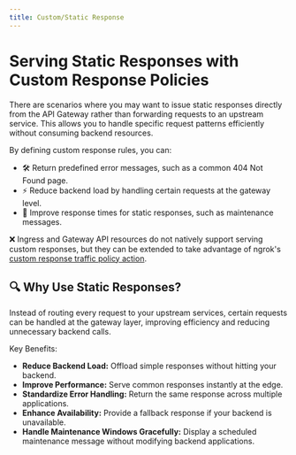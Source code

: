 ```yaml
---
title: Custom/Static Response
---
```



# Serving Static Responses with Custom Response Policies

There are scenarios where you may want to issue static responses directly from the API Gateway rather than forwarding requests to an upstream service.
This allows you to handle specific request patterns efficiently without consuming backend resources.

By defining custom response rules, you can:

- 🛠 Return predefined error messages, such as a common 404 Not Found page.
- ⚡ Reduce backend load by handling certain requests at the gateway level.
- 🚀 Improve response times for static responses, such as maintenance messages.

❌ Ingress and Gateway API resources do not natively support serving custom responses, but they can be extended to take advantage of ngrok's [custom response traffic policy action](/traffic-policy/actions/custom-response/).

## 🔍 Why Use Static Responses?

Instead of routing every request to your upstream services, certain requests can be handled at the gateway layer, improving efficiency and reducing unnecessary backend calls.

Key Benefits:

- **Reduce Backend Load:** Offload simple responses without hitting your backend.
- **Improve Performance:** Serve common responses instantly at the edge.
- **Standardize Error Handling:** Return the same response across multiple applications.
- **Enhance Availability:** Provide a fallback response if your backend is unavailable.
- **Handle Maintenance Windows Gracefully:** Display a scheduled maintenance message without modifying backend applications.

<!-- prettier-ignore-start -->
<Tabs groupId="kind" queryString="kind">
	<TabItem value="agent-endpoint" label="AgentEndpoint" default>
	</TabItem>
	<TabItem value="cloud-endpoint" label="CloudEndpoint">
  </TabItem>
	<TabItem value="ingress" label="Ingress">
  </TabItem>
	<TabItem value="gateway-api" label="Gateway API">
  </TabItem>
</Tabs>
<!-- prettier-ignore-end -->
